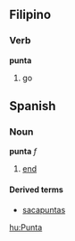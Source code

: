 ==Filipino==
===Verb===
'''punta'''
#go

==Spanish==
===Noun===
'''punta''' ''f''
#[[end]]
====Derived terms====
*[[sacapuntas]]

[[hu:Punta]]